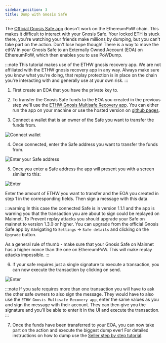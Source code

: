 ```yaml
---
sidebar_position: 3
title: Dump with Gnosis Safe
---
```


The [Official Gnosis Safe app](https://gnosis-safe.io/) doesn't work on the EthereumPoW chain. This makes it difficult
to interact with your Gnosis Safe.
Your locked ETH is stuck there, you're watching your friends make millions by dumping, but you
can't take part on the action. Don't lose hope though! There is a way to move the ethW in your
Gnosis Safe to an Externally Owned Account (EOA) on EthereumPoW, which then enables you to use PoWDump.

:::note
This tutorial makes use of the ETHW gnosis recovery app. We are not affiliated with the ETHW gnosis recovery app in any
way.
Always make sure you know what you're doing, that replay protection is in place on the chain you're interacting with and generally use at your own risk.
:::

1. First create an EOA that you have the private key to.
2. To transfer the Gnosis Safe funds to the EOA you created in the previous step we'll use
the [ETHW Gnosis Multisafe Recovery app](https://github.com/devanonon/ethw-gnosis-recovery). You can either run the
app on your machine or use the hosted version on [github pages](https://devanonon.github.io/ethw-gnosis-recovery/#/).

3. Connect a wallet that is an owner of the Safe you want to transfer the funds from.

<div style={{textAlign: "center"}}>

![Connect wallet](./img/recovery/recovery-1.png)

</div>

4. Once connected, enter the Safe address you want to transfer the funds from.

<div style={{textAlign: "center"}}>

![Enter your Safe address](./img/recovery/recovery-2.png)

</div>

5. Once you enter a Safe address the app will present you with a screen similar to this:

<div style={{textAlign: "center"}}>

![Enter](./img/recovery/recovery-3.png)

</div>

Enter the amount of ETHW you want to transfer and the EOA you created in step 1 in the corresponding fields.
Then sign a message with this data.

:::warning
In this case the connected Safe is in version 1.1.1 and the app is warning you that the transaction you are about to
sign could be replayed on Mainnet. To Prevent replay attacks you should upgrade your Safe on mainnet to version 1.3.0 or higher.
You can upgrade from the official Gnosis Safe app by navigating to `Settings` -> `Safe details` and clicking on the `Upgrade` button.

As a general rule of thumb - make sure that your Gnosis Safe on Mainnet has a higher nonce than the one on EthereumPoW.
This will make replay attacks impossible.
:::

6. If your safe requires just a single signature to execute a transaction, you can now execute the transaction by clicking
on send.

<div style={{textAlign: "center"}}>

![Enter](./img/recovery/recovery-4.png)

</div>

:::note
If you safe requires more than one transaction you will have to ask the other safe owners to also sign the message. They would
have to also use the `ETHW Gnosis Multisafe Recovery app`, enter the same values as you and sign the message with their account.
They can then give you the signature and you'll be able to enter it in the UI and execute the transaction.
:::

7. Once the funds have been transferred to your EOA, you can now take part on the action and execute the biggest dump ever!
For detailed instructions on how to dump use the [Seller step by step tutorial](/getting-started/seller).
